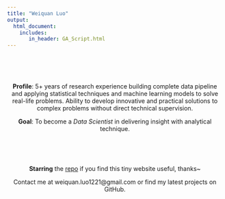 ```yaml
---
title: "Weiquan Luo"
output: 
  html_document:
    includes:
       in_header: GA_Script.html
---
```



<script type="text/javascript" color="0,0,0" opacity='0.5' zIndex="-1" count="60" src="site_libs/canvas-nest/canvas-nest.js"></script>　

<style type="text/css">
h1.title {
  font-size: 38px;
  color: DarkRed;
  text-align: center;
}
.main-container {
  max-width: 1800px;
  margin-left: auto;
  margin-right: auto;
}
html,body{
  width:100%;
  height: 100%;
}

</style>


<br />


<center>


**Profile**: 5+ years of research experience building complete data pipeline and applying statistical techniques and machine learning models to solve real-life problems. Ability to develop innovative and practical solutions to complex problems without direct technical supervision. 

**Goal**: To become a *Data Scientist* in delivering insight with analytical technique. 

<br />


<br />

**Starring** the [repo](https://github.com/WeiquanLuo/WeiquanLuo.github.io) if you find this tiny website useful, thanks~

Contact me at weiquan.luo1221@gmail.com or find my latest projects on GitHub.
</center>


